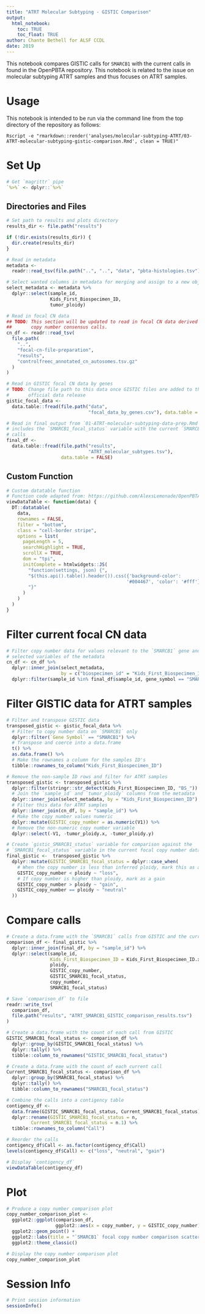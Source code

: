 ```yaml
---
title: "ATRT Molecular Subtyping - GISTIC Comparison"
output: 
  html_notebook:
    toc: TRUE
    toc_float: TRUE
author: Chante Bethell for ALSF CCDL
date: 2019
---
```


This notebook compares GISTIC calls for `SMARCB1` with the current calls in 
found in the OpenPBTA repository. This notebook is related to the issue on 
molecular subtyping ATRT samples and thus focuses on ATRT samples. 

# Usage

This notebook is intended to be run via the command line from the top directory
of the repository as follows:

`Rscript -e "rmarkdown::render('analyses/molecular-subtyping-ATRT/03-ATRT-molecular-subtyping-gistic-comparison.Rmd', clean = TRUE)"`

# Set Up

```r
# Get `magrittr` pipe
`%>%` <- dplyr::`%>%`
```

## Directories and Files

```r
# Set path to results and plots directory
results_dir <- file.path("results")

if (!dir.exists(results_dir)) {
  dir.create(results_dir)
}

# Read in metadata
metadata <-
  readr::read_tsv(file.path("..", "..", "data", "pbta-histologies.tsv"))

# Select wanted columns in metadata for merging and assign to a new object
select_metadata <- metadata %>%
  dplyr::select(sample_id,
                Kids_First_Biospecimen_ID,
                tumor_ploidy)

# Read in focal CN data
## TODO: This section will be updated to read in focal CN data derived from
##       copy number consensus calls.
cn_df <- readr::read_tsv(
  file.path(
    "..",
    "focal-cn-file-preparation",
    "results",
    "controlfreec_annotated_cn_autosomes.tsv.gz"
  )
)

# Read in GISTIC focal CN data by genes
# TODO: Change file path to this data once GISTIC files are added to the 
#       official data release
gistic_focal_data <-
  data.table::fread(file.path("data",
                              "focal_data_by_genes.csv"), data.table = FALSE)

# Read in final output from `01-ATRT-molecular-subtyping-data-prep.Rmd` which 
# includes the `SMARCB1_focal_status` variable with the current `SMARCB1` CN 
# calls
final_df <-
  data.table::fread(file.path("results",
                              "ATRT_molecular_subtypes.tsv"),
                    data.table = FALSE)
```
## Custom Function

```r
# Custom datatable function
# Function code adapted from: https://github.com/AlexsLemonade/OpenPBTA-analysis/blob/49acc98f5ffd86853fc70f220623311e13e3ca9f/analyses/collapse-rnaseq/02-analyze-drops.Rmd#L23
viewDataTable <- function(data) {
  DT::datatable(
    data,
    rownames = FALSE,
    filter = "bottom",
    class = "cell-border stripe",
    options = list(
      pageLength = 5,
      searchHighlight = TRUE,
      scrollX = TRUE,
      dom = "tpi",
      initComplete = htmlwidgets::JS(
        "function(settings, json) {",
        "$(this.api().table().header()).css({'background-color':
                                            '#004467', 'color': '#fff'});",
        "}"
      )
    )
  )
}
```

# Filter current focal CN data

```r
# Filter copy number data for values relevant to the `SMARCB1` gene and join
# selected variables of the metadata
cn_df <- cn_df %>%
  dplyr::inner_join(select_metadata,
                    by = c("biospecimen_id" = "Kids_First_Biospecimen_ID")) %>%
  dplyr::filter(sample_id %in% final_df$sample_id, gene_symbol == "SMARCB1")
```

# Filter GISTIC data for ATRT samples

```r
# Filter and transpose GISTIC data 
transposed_gistic <- gistic_focal_data %>%
  # Filter to copy number data on `SMARCB1` only
  dplyr::filter(`Gene Symbol` == "SMARCB1") %>%
  # Transpose and coerce into a data.frame
  t() %>%
  as.data.frame() %>%
  # Make the rownames a column for the samples ID's
  tibble::rownames_to_column("Kids_First_Biospecimen_ID")

# Remove the non-sample ID rows and filter for ATRT samples
transposed_gistic <- transposed_gistic %>%
  dplyr::filter(stringr::str_detect(Kids_First_Biospecimen_ID, "BS_")) %>%
  # Join the `sample_id` and `tumor_ploidy` columns from the metadata
  dplyr::inner_join(select_metadata, by = "Kids_First_Biospecimen_ID") %>%
  # Filter this data for ATRT samples
  dplyr::inner_join(cn_df, by = "sample_id") %>%
  # Make the copy number values numeric
  dplyr::mutate(GISTIC_copy_number = as.numeric(V1)) %>%
  # Remove the non-numeric copy number variable
  dplyr::select(-V1, -tumor_ploidy.x, -tumor_ploidy.y)

# Create `gistic_SMARCB1_status` variable for comparison against the
# `SMARCB1_focal_status` variable in the current focal copy number data
final_gistic <-  transposed_gistic %>%
  dplyr::mutate(GISTIC_SMARCB1_focal_status = dplyr::case_when(
    # When the copy number is less than inferred ploidy, mark this as a loss
    GISTIC_copy_number < ploidy ~ "loss",
    # If copy number is higher than ploidy, mark as a gain
    GISTIC_copy_number > ploidy ~ "gain",
    GISTIC_copy_number == ploidy ~ "neutral"
  ))
```

# Compare calls

```r
# Create a data.frame with the `SMARCB1` calls from GISTIC and the current calls.
comparison_df <- final_gistic %>%
  dplyr::inner_join(final_df, by = "sample_id") %>%
  dplyr::select(sample_id,
                Kids_First_Biospecimen_ID = Kids_First_Biospecimen_ID.x,
                ploidy,
                GISTIC_copy_number,
                GISTIC_SMARCB1_focal_status,
                copy_number,
                SMARCB1_focal_status)

# Save `comparison_df` to file
readr::write_tsv(
  comparison_df,
  file.path("results", "ATRT_SMARCB1_GISTIC_comparison_results.tsv")
)

# Create a data.frame with the count of each call from GISTIC
GISTIC_SMARCB1_focal_status <- comparison_df %>%
  dplyr::group_by(GISTIC_SMARCB1_focal_status) %>%
  dplyr::tally() %>%
  tibble::column_to_rownames("GISTIC_SMARCB1_focal_status") 

# Create a data.frame with the count of each current call 
Current_SMARCB1_focal_status <- comparison_df %>%
  dplyr::group_by(SMARCB1_focal_status) %>%
  dplyr::tally() %>%
  tibble::column_to_rownames("SMARCB1_focal_status")

# Combine the calls into a contigency table
contigency_df <-
  data.frame(GISTIC_SMARCB1_focal_status, Current_SMARCB1_focal_status) %>%
  dplyr::rename(GISTIC_SMARCB1_focal_status = n,
         Current_SMARCB1_focal_status = n.1) %>%
  tibble::rownames_to_column("Call") 

# Reorder the calls
contigency_df$Call <- as.factor(contigency_df$Call)
levels(contigency_df$Call) <- c("loss", "neutral", "gain")

# Display `contigency_df`
viewDataTable(contigency_df) 
```

# Plot

```r
# Produce a copy number comparison plot
copy_number_comparison_plot <-
  ggplot2::ggplot(comparison_df,
                  ggplot2::aes(x = copy_number, y = GISTIC_copy_number)) +
  ggplot2::geom_point() +
  ggplot2::labs(title = "`SMARCB1` focal copy number comparison scatterplot") +
  ggplot2::theme_classic()

# Display the copy number comparison plot
copy_number_comparison_plot
```

# Session Info

```r
# Print session information
sessionInfo()
```

